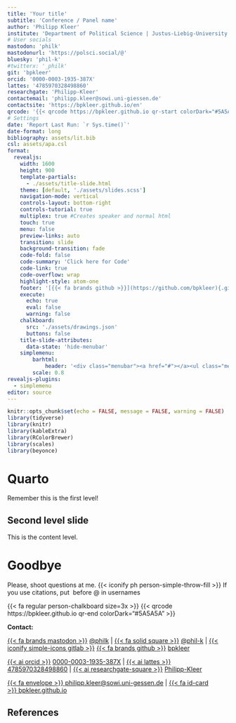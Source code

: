 ```yaml
---
title: 'Your title'
subtitle: 'Conference / Panel name'
author: 'Philipp Kleer'
institute: 'Department of Political Science | Justus-Liebig-University Giessen' 
# User socials
mastodon: 'philk'
mastodonurl: 'https://polsci.social/@'
bluesky: 'phil-k'
#twitterx: '_philk'
git: 'bpkleer'
orcid: '0000-0003-1935-387X'
lattes: '4785970328498860'
researchgate: 'Philipp-Kleer'
contactemail: 'philipp.kleer@sowi.uni-giessen.de'
contactsite: 'https://bpkleer.github.io/en'
qrcode: '{{< qrcode https://bpkleer.github.io qr-start colorDark="#5A5A5A" >}}'
# Settings
date: 'Report Last Run: `r Sys.time()`'
date-format: long
bibliography: assets/lit.bib
csl: assets/apa.csl
format:  
  revealjs: 
    width: 1600
    height: 900
    template-partials: 
      - ./assets/title-slide.html
    theme: [default, './assets/slides.scss']
    navigation-mode: vertical
    controls-layout: bottom-right
    controls-tutorial: true
    multiplex: true #Creates speaker and normal html
    touch: true
    menu: false
    preview-links: auto
    transition: slide
    background-transition: fade
    code-fold: false
    code-summary: 'Click here for Code'  
    code-link: true
    code-overflow: wrap
    highlight-style: atom-one 
    footer: '[{{< fa brands github >}}](https://github.com/bpkleer){.github}'
    execute:
      echo: true
      eval: false
      warning: false
    chalkboard:
      src: './assets/drawings.json'
      buttons: false
    title-slide-attributes:
      data-state: 'hide-menubar'
    simplemenu:
        barhtml:
            header: '<div class="menubar"><a href="#"></a><ul class="menu"></ul><div>'
        scale: 0.8
revealjs-plugins:
  - simplemenu
editor: source
---
```


```r
knitr::opts_chunk$set(echo = FALSE, message = FALSE, warning = FALSE)
library(tidyverse)
library(knitr)
library(kableExtra)
library(RColorBrewer)
library(scales)
library(beyonce)
```

# Quarto {data-stack-name="Start"}

Remember this is the first level! 

## Second level slide

This is the content level.

# Goodbye {.goodbye data-state="hide-menubar"}

[Please, shoot questions at me. {{< iconify ph person-simple-throw-fill >}}]{.greetings} [If you use citations, put  before \@ in usernames]{.greetings}

::: qrcode-final
{{< fa regular person-chalkboard size=3x >}} {{< qrcode https://bpkleer.github.io qr-end colorDark="#5A5A5A" >}}
:::

::: social
**Contact:**

[{{< fa brands mastodon >}}](https://polsci.social/@philk){.mastodon} [\@philk](https://polsci.social/@philk) \| [{{< fa solid square >}}](https://bsky.app/profile/phil-k.bsky.social){.bluesky} [\@phil-k](https://bsky.app/profile/phil-k.bsky.social) \| [{{< iconify simple-icons gitlab >}}](https://gitlab.com/bpkleer){.gitlab} [{{< fa brands github >}}](https://github.com/bpkleer){.github} [bpkleer](https://gitlab.com/bpkleer)

[{{< ai orcid >}}](https://orcid.org/0000-0003-1935-387X){.orcid} [0000-0003-1935-387X](https://orcid.org/0000-0003-1935-387X) \| [{{< ai lattes >}}](http://lattes.cnpq.br/4785970328498860){.lattes} [4785970328498860](http://lattes.cnpq.br/4785970328498860) \| [{{< ai researchgate-square >}}](https://www.researchgate.net/profile/Philipp-Kleer){.researchgate} [Philipp-Kleer](https://www.researchgate.net/profile/Philipp-Kleer)

[{{< fa envelope >}}](mailto:philipp.kleer@sowi.uni-giessen.de){.email}[ philipp.kleer\@sowi.uni-gessen.de](mailto:philipp.kleer@sowi.uni-giessen.de) \| [{{< fa id-card >}}](https://bpkleer.github.io){.website}[ bpkleer.github.io](https://bpkleer.github.io)
:::

::: footer
:::

## References {visibility="uncounted"}

::: {#refs}
:::
